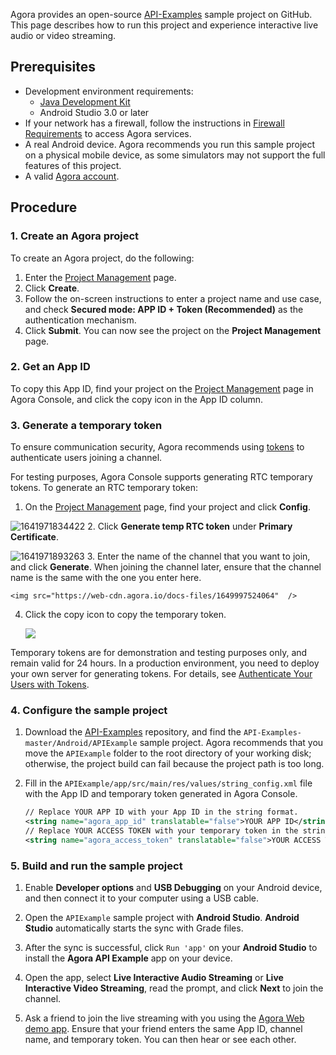 <PlatformWrapper platform="android">

Agora provides an open-source [API-Examples](https://github.com/AgoraIO/API-Examples/tree/master/Android) sample project on GitHub. This page describes how to run this project and experience interactive live audio or video streaming.

## Prerequisites

- Development environment requirements:
  - [Java Development Kit](https://www.oracle.com/java/technologies/javase-downloads.html)
  - Android Studio 3.0 or later
- If your network has a firewall, follow the instructions in [Firewall Requirements](../reference/firewall) to access Agora services.
- A real Android device. Agora recommends you run this sample project on a physical mobile device, as some simulators may not support the full features of this project.
- A valid [Agora account](../reference/manage-agora-account#sign-up-and-log-in).

## Procedure

### 1. Create an Agora project
To create an Agora project, do the following:

1. Enter the [Project Management](https://console.agora.io/projects) page.
2. Click **Create**.
3. Follow the on-screen instructions to enter a project name and use case, and check **Secured mode: APP ID + Token (Recommended)** as the authentication mechanism.
4. Click **Submit**. You can now see the project on the **Project Management** page.

### 2. Get an App ID
To copy this App ID, find your project on the [Project Management](https://console.agora.io/projects) page in Agora Console, and click the copy icon in the App ID column.


### 3. Generate a temporary token
To ensure communication security, Agora recommends using [tokens](../reference/glossary#token) to authenticate users joining a channel.

For testing purposes, Agora Console supports generating RTC temporary tokens. To generate an RTC temporary token:
1. On the [Project Management](https://console.agora.io/projects) page, find your project and click **Config**.
  
  ![1641971834422](https://web-cdn.agora.io/docs-files/1641971834422) 
2. Click **Generate temp RTC token** under **Primary Certificate**.
  
  ![1641971893263](https://web-cdn.agora.io/docs-files/1641971893263)
3. Enter the name of the channel that you want to join, and click **Generate**. When joining the channel later, ensure that the channel name is the same with the one you enter here.
    
    <img src="https://web-cdn.agora.io/docs-files/1649997524064"  />
4. Click the copy icon to copy the temporary token. 
    
    <img src="https://web-cdn.agora.io/docs-files/1649997750496"  />

<div class="alert note">Temporary tokens are for demonstration and testing purposes only, and remain valid for 24 hours. In a production environment, you need to deploy your own server for generating tokens. For details, see <a href="../basic-features/token-server">Authenticate Your Users with Tokens</a>.</div>


### 4. Configure the sample project

1. Download the [API-Examples](https://github.com/AgoraIO/API-Examples) repository, and find the `API-Examples-master/Android/APIExample` sample project.
   Agora recommends that you move the `APIExample` folder to the root directory of your working disk; otherwise, the project build can fail because the project path is too long.

2. Fill in the `APIExample/app/src/main/res/values/string_config.xml` file with the App ID and temporary token generated in Agora Console.

   ```xml
   // Replace YOUR APP ID with your App ID in the string format. 
   <string name="agora_app_id" translatable="false">YOUR APP ID</string>
   // Replace YOUR ACCESS TOKEN with your temporary token in the string format.
   <string name="agora_access_token" translatable="false">YOUR ACCESS TOKEN</string>
   ```

### 5. Build and run the sample project

1. Enable **Developer options** and **USB Debugging** on your Android device, and then connect it to your computer using a USB cable.

2. Open the `APIExample` sample project with **Android Studio**. **Android Studio** automatically starts the sync with Grade files.

3. After the sync is successful, click `Run 'app'` on your **Android Studio** to install the **Agora API Example** app on your device.

4. Open the app, select **Live Interactive Audio Streaming** or **Live Interactive Video Streaming**, read the prompt, and click **Next** to join the channel.

5. Ask a friend to join the live streaming with you using the [Agora Web demo app](https://webdemo.agora.io/agora-web-showcase/examples/Agora-Web-Tutorial-1to1-Web/). Ensure that your friend enters the same App ID, channel name, and temporary token. You can then hear or see each other.

</PlatformWrapper>